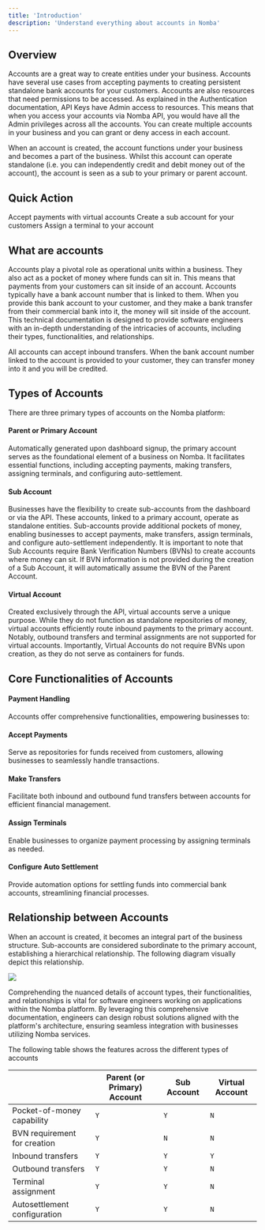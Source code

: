 ```yaml
---
title: 'Introduction'
description: 'Understand everything about accounts in Nomba'
---
```


## Overview

Accounts are a great way to create entities under your business. Accounts have several use cases from accepting payments to creating persistent standalone bank accounts for your customers. Accounts are also resources that need permissions to be accessed. As explained in the Authentication documentation, API Keys have Admin access to resources. This means that when you access your accounts via Nomba API, you would have all the Admin privileges across all the accounts. You can create multiple accounts in your business and you can grant or deny access in each account.

When an account is created, the account functions under your business and becomes a part of the business. Whilst this account can operate standalone (i.e. you can independently credit and debit money out of the account), the account is seen as a sub to your primary or parent account.

## Quick Action
<CardGroup cols={3}>
  <Card
    title="Create virtual accounts"
    icon="shield"
    href="/core-concepts/accounts/creating-a-virtual-account"
  >
    Accept payments with virtual accounts
  </Card>
  <Card
    title="Create sub accounts"
    icon="arrows-rotate"
    href="/core-concepts/accounts/creating-a-sub-account"
  >
    Create a sub account for your customers
  </Card>
  <Card
    title="Assign a terminal"
    icon="ban"
    href="/core-concepts/accounts/terminal-assignment"
  >
    Assign a terminal to your account
  </Card>
</CardGroup>

## What are accounts

Accounts play a pivotal role as operational units within a business. They also act as a pocket of money where funds can sit in. This means that payments from your customers can sit inside of an account. Accounts typically have a bank account number that is linked to them. When you provide this bank account to your customer, and they make a bank transfer from their commercial bank into it, the money will sit inside of the account. This technical documentation is designed to provide software engineers with an in-depth understanding of the intricacies of accounts, including their types, functionalities, and relationships.

<Note>
All accounts can accept inbound transfers. When the bank account number linked to the account is provided to your customer, they can transfer money into it and you will be credited.
</Note>

## Types of Accounts

There are three primary types of accounts on the Nomba platform:

#### Parent or Primary Account

Automatically generated upon dashboard signup, the primary account serves as the foundational element of a business on Nomba. It facilitates essential functions, including accepting payments, making transfers, assigning terminals, and configuring auto-settlement.

#### Sub Account

Businesses have the flexibility to create sub-accounts from the dashboard or via the API. These accounts, linked to a primary account, operate as standalone entities. Sub-accounts provide additional pockets of money, enabling businesses to accept payments, make transfers, assign terminals, and configure auto-settlement independently. It is important to note that Sub Accounts require Bank Verification Numbers (BVNs) to create accounts where money can sit. If BVN information is not provided during the creation of a Sub Account, it will automatically assume the BVN of the Parent Account.

#### Virtual Account

Created exclusively through the API, virtual accounts serve a unique purpose. While they do not function as standalone repositories of money, virtual accounts efficiently route inbound payments to the primary account. Notably, outbound transfers and terminal assignments are not supported for virtual accounts. Importantly, Virtual Accounts do not require BVNs upon creation, as they do not serve as containers for funds.

## Core Functionalities of Accounts

#### Payment Handling
Accounts offer comprehensive functionalities, empowering businesses to:

#### Accept Payments
Serve as repositories for funds received from customers, allowing businesses to seamlessly handle transactions.

#### Make Transfers
Facilitate both inbound and outbound fund transfers between accounts for efficient financial management.

#### Assign Terminals
Enable businesses to organize payment processing by assigning terminals as needed.

#### Configure Auto Settlement
Provide automation options for settling funds into commercial bank accounts, streamlining financial processes.

## Relationship between Accounts

When an account is created, it becomes an integral part of the business structure. Sub-accounts are considered subordinate to the primary account, establishing a hierarchical relationship. The following diagram visually depict this relationship.

<Frame caption="Relationship between accounts">
    <img src="/images/account-relationship-1.png" style={{ borderRadius: '0.5rem' }} />
</Frame>

Comprehending the nuanced details of account types, their functionalities, and relationships is vital for software engineers working on applications within the Nomba platform. By leveraging this comprehensive documentation, engineers can design robust solutions aligned with the platform's architecture, ensuring seamless integration with businesses utilizing Nomba services.

The following table shows the features across the different types of accounts

|                                | Parent (or Primary) Account    | Sub Account    | Virtual Account    |
| -----------------------------  | ------------------------------ | -------------- | ------------------ |
| Pocket-of-money capability     |              `Y`               |       `Y`      |         `N`        |
| BVN requirement for creation   |              `Y`               |       `N`      |         `N`        |
| Inbound transfers              |              `Y`               |       `Y`      |         `Y`        |
| Outbound transfers             |              `Y`               |       `Y`      |         `N`        |
| Terminal assignment            |              `Y`               |       `Y`      |         `N`        |
| Autosettlement configuration   |              `Y`               |       `Y`      |         `N`        |